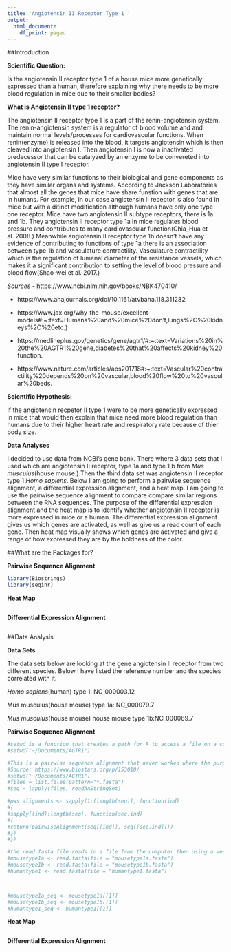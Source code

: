 ```yaml
---
title: 'Angiotensin II Receptor Type 1 '
output:
  html_document:
    df_print: paged
---
```


##Introduction

**Scientific Question:**

Is the angiotensin II receptor type 1 of a house mice more genetically expressed than a human, therefore
explaining why there needs to be more blood regulation in mice due to their smaller bodies?

**What is Angiotensin II type 1 receptor?**

The angiotensin II receptor type 1 is a part of the renin-angiotensin system. The renin-angiotensin system is a regulator of blood volume and and maintain normal levels/processes for cardiovascular functions. When renin(enzyme) is released into the blood, it targets angiotensin which is then cleaved into angiotensin I. Then angiotensin I is now a inactivated predecessor that can be catalyzed by an enzyme to be convereted into angiotensin II type I receptor. 

Mice have very similar functions to their biological and gene components as they have similar organs and systems. According to Jackson Laboratories that almost all the genes that mice have share funstion with genes that are in humans. For example, in our case angiotensin II receptor is also found in mice but with a ditinct modification although humans have only one type one receptor. Mice have two angiotensin II subtype receptors, there is 1a and 1b. They angiotensin II receptor type 1a in mice regulates blood pressure and contributes to many cardiovascular function(Chia_Hua et al. 2008.) Meanwhile angiotensin II receptor type 1b doesn't have any evidence of contributing to functions of type 1a there is an association between type 1b and vasculature contractility. Vasculature contractility which is the regulation of lumenal diameter of the resistance vessels, which makes it a significant contribution to setting the level of blood pressure and blood flow(Shao-wei et al. 2017.)  

*Sources*
- https://www.ncbi.nlm.nih.gov/books/NBK470410/

- https://www.ahajournals.org/doi/10.1161/atvbaha.118.311282

- https://www.jax.org/why-the-mouse/excellent-models#:~:text=Humans%20and%20mice%20don't,lungs%2C%20kidneys%2C%20etc.)

- https://medlineplus.gov/genetics/gene/agtr1/#:~:text=Variations%20in%20the%20AGTR1%20gene,diabetes%20that%20affects%20kidney%20function.

- https://www.nature.com/articles/aps201718#:~:text=Vascular%20contractility%20depends%20on%20vascular,blood%20flow%20to%20vascular%20beds.

**Scientific Hypothesis:**

If the angiotensin recpetor II type 1 were to be more genetically expressed in mice that would then explain that mice need more blood regulation than humans due to their higher heart rate and respiratory rate because of thier body size.

**Data Analyses**

I decided to use data from NCBI's gene bank. There where 3 data sets that I used which are angiotensin II receptor, type 1a and type 1 b from *Mus musculus*(house mouse.) Then the third data set was angiotensin II receptor type 1 *Homo sapiens*. Below I am going to perform a pairwise sequence alignment, a differential expression alignment, and a heat map. I am going to use the pairwise sequence alignment to compare compare similar regions between the RNA sequences. The purpose of the differential expression alignment and the heat map is to identify whether angiotensin II receptor is more expressed in mice or a human. The differential expression alignment gives us which genes are activated, as well as give us a read count of each gene. Then heat map visually shows which genes are activated and give a range of how expressed they are by the boldness of the color.

##What are the Packages for?

**Pairwise Sequence Alignment**

```r
library(Biostrings)
library(seqinr)
```


**Heat Map**

```r

```


**Differential Expression Alignment**

```r

```





##Data Analysis

**Data Sets**

The data sets below are looking at the gene angiotensin II receptor from two different species. Below I have listed the reference number
and the species correlated with it.

*Homo sapiens*(human) type 1: NC_000003.12

Mus musculus(house mouse) type 1a: NC_000079.7

*Mus musculus*(house mouse) house mouse type 1b:NC_000069.7 

**Pairwise Sequence Alignment**

```r
#setwd is a function that creates a path for R to access a file on a computer
#setwd("~/Documents/AGTR1")

#This is a pairwise sequence alignment that never worked where the purpose of it was to turn the three fasta files into a list but it didnt work properly.
#Source: https://www.biostars.org/p/153010/
#setwd("~/Documents/AGTR1")
#files = list.files(pattern="*.fasta")
#seq = lapply(files, readAAStringSet)

#pws.alignments <- sapply(1:(length(seq)), function(ind)
#{
#sapply((ind):length(seq), function(sec.ind)
#{
#return(pairwiseAlignment(seq[[ind]], seq[[sec.ind]]))
#})
#})

#the read.fasta file reads in a file from the computer.then using a vector to name it.
#mousetype1a <- read.fasta(file = "mousetype1a.fasta")
#mousetype1b <- read.fasta(file = "mousetype1b.fasta")
#humantype1 <- read.fasta(file = "humantype1.fasta")



#mousetype1a_seq <- mousetype1a[[1]]
#mousetype1b_seq <- mousetype1b[[1]]
#humantype1_seq <- humantype1[[1]]
```


**Heat Map**
```r

```

**Differential Expression Alignment**
```r

```



